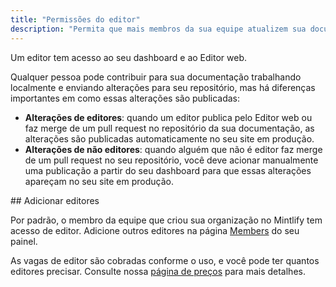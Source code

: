 ```yaml
---
title: "Permissões do editor"
description: "Permita que mais membros da sua equipe atualizem sua documentação"
---
```


Um editor tem acesso ao seu dashboard e ao Editor web.

Qualquer pessoa pode contribuir para sua documentação trabalhando localmente e enviando alterações para seu repositório, mas há diferenças importantes em como essas alterações são publicadas:

* **Alterações de editores**: quando um editor publica pelo Editor web ou faz merge de um pull request no repositório da sua documentação, as alterações são publicadas automaticamente no seu site em produção.
* **Alterações de não editores**: quando alguém que não é editor faz merge de um pull request no seu repositório, você deve acionar manualmente uma publicação a partir do seu dashboard para que essas alterações apareçam no seu site em produção.

<div id="add-editors">
  ## Adicionar editores
</div>

Por padrão, o membro da equipe que criou sua organização no Mintlify tem acesso de editor. Adicione outros editores na página [Members](https://dashboard.mintlify.com/settings/organization/members) do seu painel.

As vagas de editor são cobradas conforme o uso, e você pode ter quantos editores precisar. Consulte nossa [página de preços](https://mintlify.com/pricing) para mais detalhes.